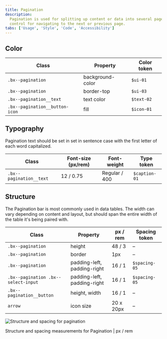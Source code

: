 ```yaml
---
title: Pagination
description:
  Pagination is used for splitting up content or data into several pages, with a
  control for navigating to the next or previous page.
tabs: ['Usage', 'Style', 'Code', 'Accessibility']
---
```


## Color

| Class                          | Property         | Color token |
| ------------------------------ | ---------------- | ----------- |
| `.bx--pagination`              | background-color | `$ui-01`    |
| `.bx--pagination`              | border-top       | `$ui-03`    |
| `.bx--pagination__text`        | text color       | `$text-02`  |
| `.bx--pagination__button-icon` | fill             | `$icon-01`  |

## Typography

Pagination text should be set in set in sentence case with the first letter of
each word capitalized.

| Class                   | Font-size (px/rem) | Font-weight   | Type token    |
| ----------------------- | ------------------ | ------------- | ------------- |
| `.bx--pagination__text` | 12 / 0.75          | Regular / 400 | `$caption-01` |

## Structure

The Pagination bar is most commonly used in data tables. The width can vary
depending on content and layout, but should span the entire width of the table
it's being paired with.

| Class                               | Property                    | px / rem  | Spacing token |
| ----------------------------------- | --------------------------- | --------- | ------------- |
| `.bx--pagination`                   | height                      | 48 / 3    | –             |
| `.bx--pagination`                   | border                      | 1px       | –             |
| `.bx--pagination`                   | padding-left, padding-right | 16 / 1    | `$spacing-05` |
| `.bx--pagination .bx--select-input` | padding-left, padding-right | 16 / 1    | `$spacing-05` |
| `.bx--pagination__button`           | height, width               | 16 / 1    | –             |
| `arrow`                             | icon size                   | 20 x 20px | –             |

<div className="image--fixed">

![Structure and spacing for pagination](images/pagination-style-1.png)

</div>

<Caption>Structure and spacing measurements for Pagination | px / rem</Caption>
